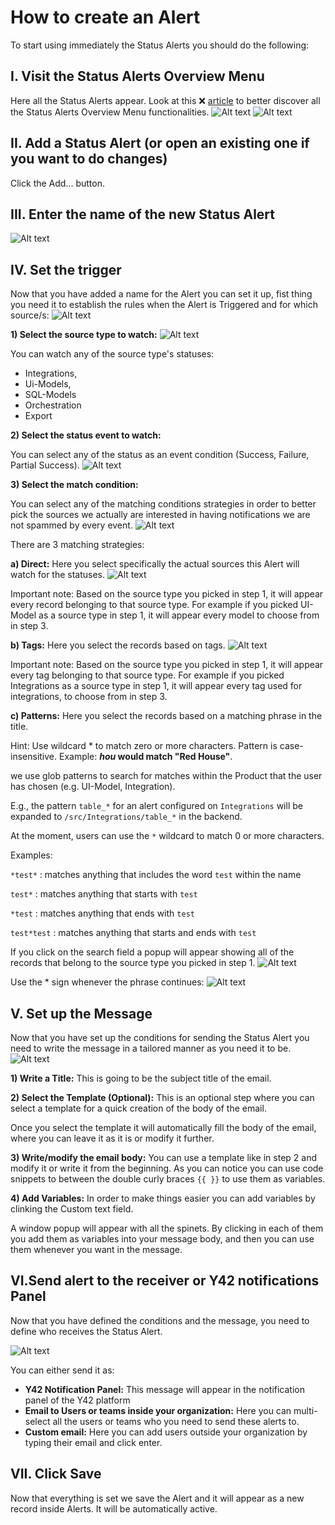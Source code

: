 # How to create an Alert

To start using immediately the Status Alerts you should do the following:

## I. Visit the Status Alerts Overview Menu

Here all the Status Alerts appear. Look at this :x: [article](https://docs.y42.com/reference/status-alerts-structure-section) to better discover all the Status Alerts Overview Menu functionalities.
![Alt text](/public/asset_library/status_alerts_menu.png?raw=true)
![Alt text](https://files.readme.io/570e242-image.png)

## II. Add a Status Alert (or open an existing one if you want to do changes)
Click the Add… button.

## III. Enter the name of the new Status Alert
![Alt text](https://slabstatic.com/prod/uploads/m2v4jwak/posts/images/RRXCq4PWk_ebbXgHtnXcP17O.png)

## IV. Set the trigger
Now that you have added a name for the Alert you can set it up, fist thing you need it to establish the rules when the Alert is Triggered and for which source/s:
![Alt text](https://slabstatic.com/prod/uploads/m2v4jwak/posts/images/xA4qeKAOLlz62MotJTGj2AM2.png)

**1) Select the source type to watch:**
![Alt text](https://slabstatic.com/prod/uploads/m2v4jwak/posts/images/SmYISvQ0ybUh96vf1gNlnkli.png)

You can watch any of the source type's statuses:

- Integrations,
- Ui-Models,
- SQL-Models
- Orchestration
- Export

**2) Select the status event to watch:**

You can select any of the status as an event condition (Success, Failure, Partial Success).
![Alt text](https://slabstatic.com/prod/uploads/m2v4jwak/posts/images/KbpzOTElLimHRkR1MGHOsuLo.png)

**3) Select the match condition:**

You can select any of the matching conditions strategies in order to better pick the sources we actually are interested in having notifications we are not spammed by every event.
![Alt text](https://slabstatic.com/prod/uploads/m2v4jwak/posts/images/D0II74xzGYChKQb0kVJ1RElv.png)

There are 3 matching strategies:

**a) Direct:** Here you select specifically the actual sources this Alert will watch for the statuses.
![Alt text](https://slabstatic.com/prod/uploads/m2v4jwak/posts/images/J4xeF_XLyVG2_Xxe9F7oJ8Fa.png)

Important note: Based on the source type you picked in step 1, it will appear every record belonging to that source type. For example if you picked UI-Model as a source type in step 1, it will appear every model to choose from in step 3.

**b) Tags:** Here you select the records based on tags.
![Alt text](https://slabstatic.com/prod/uploads/m2v4jwak/posts/images/4T_47PtoUoKtZMMIPardQgC4.png)

Important note: Based on the source type you picked in step 1, it will appear every tag belonging to that source type. For example if you picked Integrations as a source type in step 1, it will appear every tag used for integrations, to choose from in step 3.

**c) Patterns:** Here you select the records based on a matching phrase in the title.

Hint: Use wildcard * to match zero or more characters. Pattern is case-insensitive. Example: ***hou* would match "Red House"**.

we use glob patterns to search for matches within the Product that the user has chosen (e.g. UI-Model, Integration).

E.g., the pattern `table_*` for an alert configured on `Integrations` will be expanded to `/src/Integrations/table_*` in the backend.

At the moment, users can use the `*` wildcard to match 0 or more characters.

Examples:

`*test*` : matches anything that includes the word `test` within the name

`test*` : matches anything that starts with `test`

`*test` : matches anything that ends with `test`

`test*test` : matches anything that starts and ends with `test`

If you click on the search field a popup will appear showing all of the records that belong to the source type you picked in step 1.
![Alt text](https://slabstatic.com/prod/uploads/m2v4jwak/posts/images/3ccil65W0O7IXnaCXwTTA2mp.png)

Use the * sign whenever the phrase continues:
![Alt text](https://slabstatic.com/prod/uploads/m2v4jwak/posts/images/ldWaxzV9PesN2BmRm-ZNzSYv.png)

## V. Set up the Message

Now that you have set up the conditions for sending the Status Alert you need to write the message in a tailored manner as you need it to be.
![Alt text](https://slabstatic.com/prod/uploads/m2v4jwak/posts/images/-MGRobsEk_Ix2Dl4WRFREiwu.png)

**1) Write a Title:** This is going to be the subject title of the email.

**2) Select the Template (Optional):** This is an optional step where you can select a template for a quick creation of the body of the email.

Once you select the template it will automatically fill the body of the email, where you can leave it as it is or modify it further.

**3) Write/modify the email body:** You can use a template like in step 2 and modify it or write it from the beginning. As you can notice you can use code snippets to between the double curly braces `{{ }}` to use them as variables.

**4) Add Variables:** In order to make things easier you can add variables by clinking the Custom text field.

A window popup will appear with all the spinets. By clicking in each of them you add them as variables into your message body, and then you can use them whenever you want in the message.


## VI.Send alert to the receiver or Y42 notifications Panel

Now that you have defined the conditions and the message, you need to define who receives the Status Alert.

![Alt text](https://slabstatic.com/prod/uploads/m2v4jwak/posts/images/G325mHpsZQNfUwg84NlPkpw2.png)

You can either send it as:

- **Y42 Notification Panel:** This message will appear in the notification panel of the Y42 platform
- **Email to Users or teams inside your organization:** Here you can multi-select all the users or teams who you need to send these alerts to.
- **Custom email:** Here you can add users outside your organization by typing their email and click enter.

## VII. Click Save

Now that everything is set we save the Alert and it will appear as a new record inside Alerts. It will be automatically active.
